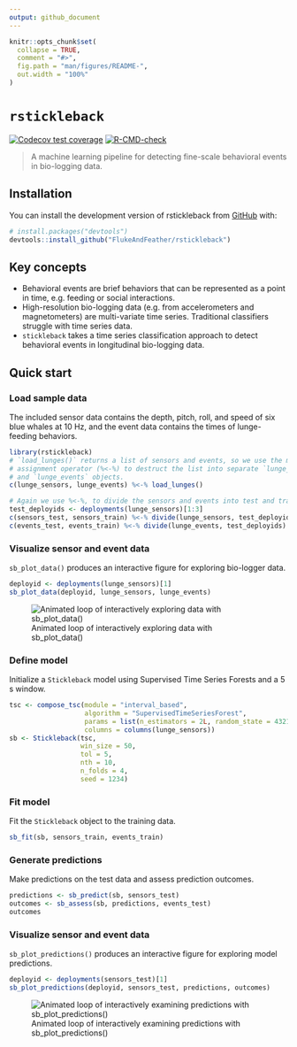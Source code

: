 ```yaml
---
output: github_document
---
```


<!-- README.md is generated from README.Rmd. Please edit that file -->

```r
knitr::opts_chunk$set(
  collapse = TRUE,
  comment = "#>",
  fig.path = "man/figures/README-",
  out.width = "100%"
)
```

# `rstickleback`

<!-- badges: start -->
[![Codecov test coverage](https://codecov.io/gh/FlukeAndFeather/rstickleback/branch/main/graph/badge.svg)](https://codecov.io/gh/FlukeAndFeather/rstickleback?branch=main)
[![R-CMD-check](https://github.com/FlukeAndFeather/rstickleback/workflows/R-CMD-check/badge.svg)](https://github.com/FlukeAndFeather/rstickleback/actions)
<!-- badges: end -->

> A machine learning pipeline for detecting fine-scale behavioral events in bio-logging data.

## Installation

You can install the development version of rstickleback from [GitHub](https://github.com/FlukeAndFeather/rstickleback) with:

```r
# install.packages("devtools")
devtools::install_github("FlukeAndFeather/rstickleback")
```

## Key concepts

* Behavioral events are brief behaviors that can be represented as a point in time, e.g. feeding or social interactions.
* High-resolution bio-logging data (e.g. from accelerometers and magnetometers) are multi-variate time series. Traditional classifiers struggle with time series data.
* `stickleback` takes a time series classification approach to detect behavioral events in longitudinal bio-logging data.

## Quick start

### Load sample data

The included sensor data contains the depth, pitch, roll, and speed of six blue whales at 10 Hz, and the event data contains the times of lunge-feeding behaviors. 

```r
library(rstickleback)
# `load_lunges()` returns a list of sensors and events, so we use the multiple
# assignment operator (%<-%) to destruct the list into separate `lunge_sensors`
# and `lunge_events` objects.
c(lunge_sensors, lunge_events) %<-% load_lunges()

# Again we use %<-%, to divide the sensors and events into test and train sets
test_deployids <- deployments(lunge_sensors)[1:3]
c(sensors_test, sensors_train) %<-% divide(lunge_sensors, test_deployids)
c(events_test, events_train) %<-% divide(lunge_events, test_deployids)
```

### Visualize sensor and event data

`sb_plot_data()` produces an interactive figure for exploring bio-logger data.

```r
deployid <- deployments(lunge_sensors)[1]
sb_plot_data(deployid, lunge_sensors, lunge_events)
```

![Animated loop of interactively exploring data with sb_plot_data()](inst/img/plot-sensors-events.gif)

### Define model

Initialize a `Stickleback` model using Supervised Time Series Forests and a 5 s window.

```r
tsc <- compose_tsc(module = "interval_based", 
                   algorithm = "SupervisedTimeSeriesForest",
                   params = list(n_estimators = 2L, random_state = 4321L),
                   columns = columns(lunge_sensors))
sb <- Stickleback(tsc, 
                  win_size = 50, 
                  tol = 5, 
                  nth = 10, 
                  n_folds = 4, 
                  seed = 1234)
```

### Fit model

Fit the `Stickleback` object to the training data.

```r
sb_fit(sb, sensors_train, events_train)
```

### Generate predictions

Make predictions on the test data and assess prediction outcomes.

```r
predictions <- sb_predict(sb, sensors_test)
outcomes <- sb_assess(sb, predictions, events_test)
outcomes
```

### Visualize sensor and event data

`sb_plot_predictions()` produces an interactive figure for exploring model predictions.

```r
deployid <- deployments(sensors_test)[1]
sb_plot_predictions(deployid, sensors_test, predictions, outcomes)
```

![Animated loop of interactively examining predictions with sb_plot_predictions()](inst/img/plot-predictions.gif)
